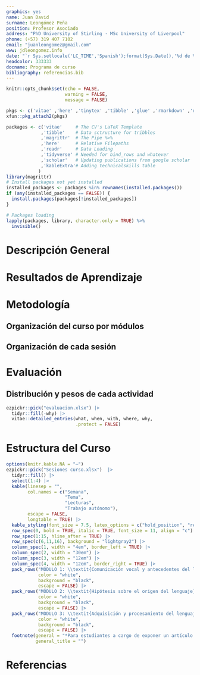```yaml
---
graphics: yes
name: Juan David
surname: Leongómez Peña
position: Profesor Asociado
address: "PhD University of Stirling · MSc University of Liverpool"
phone: (+57) 319 407 7102
email: "juanleongomez@gmail.com"
www: jdleongomez.info
date: "`r Sys.setlocale('LC_TIME','Spanish');format(Sys.Date(),'%d de %B de %Y')`"
headcolor: 333333
docname: Programa de curso
bibliography: referencias.bib
---
```


```r
knitr::opts_chunk$set(echo = FALSE,
                      warning = FALSE,
                      message = FALSE)

pkgs <- c('vitae' ,'here' ,'tinytex' ,'tibble' ,'glue' ,'rmarkdown' ,'dplyr', 'readr' ,'yaml')
xfun::pkg_attach2(pkgs)

packages <- c('vitae'     # The CV's LaTeX Template
             ,'tibble'    # Data sctructure for tribbles
             ,'magrittr'  # The Pipe %>%
             ,'here'      # Relative Filepaths
             ,'readr'     # Data Loading
             ,'tidyverse' # Needed for bind_rows and whatever
             ,'scholar'   # Updating publications from google scholar
             ,'kableExtra'# Adding technicalskills table
            )
library(magrittr)
# Install packages not yet installed
installed_packages <- packages %in% rownames(installed.packages())
if (any(installed_packages == FALSE)) {
  install.packages(packages[!installed_packages])
}

# Packages loading
lapply(packages, library, character.only = TRUE) %>%
  invisible()
```

\vspace{4mm}
\begin{tcolorbox}[enhanced,
        on line, 
        boxsep=4pt, left=0pt,right=0pt,top=0pt,bottom=0pt,
        colframe=white,colback=black]
  
\color{white}
\begin{LARGE}\begin{center}
Documento 3. \textbf{Programa de curso}
\end{center}\end{LARGE}
\end{tcolorbox}

\begin{LARGE}\begin{center}
\textbf{Proceso Básico: Lenguaje}\linebreak
Departamento de Psicología
\end{center}\end{LARGE}

\begin{cvskills}
  \cvskill
    {TIPO DE CURSO}
    {\textbf{Seminario}}
    
  \cvskill
    {PROFESOR}
    {Juan David Leongómez}
\end{cvskills}

# Descripción General

\begin{footnotesize}
¿Por qué somos la única especie con un lenguaje verdadero? ¿Cómo y cuándo aparece el lenguaje? ¿Cómo adquieren el lenguaje los bebés? 

El lenguaje humano, una herramienta poderosa y fascinante, nos capacita para comunicarnos, expresar emociones, compartir conocimientos y moldear el mundo que nos rodea. A pesar de los asombrosos ejemplos de comunicación vocal en animales y los intrigantes casos de mensajes acústicos complejos, e incluso la existencia de proto-sintaxis, proto-semántica y evolución cultural, ninguna otra especie alcanza la complejidad del lenguaje humano. 
Este seminario tiene como propósito explorar diversos aspectos del estudio del lenguaje, desde una perspectiva transdisciplinar, centrándose en tres aspectos fundamentales: (1) comunicación vocal y antecedentes del lenguaje, (2) hipótesis sobre el origen del lenguaje, y (3) adquisición y procesamiento del lenguaje.

A través de este programa, además de adquirir una visión amplia sobre el fenómeno del lenguaje, se fortalecerá la formación científica e investigativa, ya que el curso permitirá a las y los estudiantes adquirir herramientas de lectura crítica de artículos científicos —incluyendo la evaluación de la calidad de su evidencia—, y mejorar la capacidad de sintetizar ideas, aprovechando que el estudio científico del lenguaje es un campo complejo en el que rara vez hay respuestas concretas. 

Dada la amplitud de la literatura en este campo, este curso ofrecerá una perspectiva interdisciplinaria y general, abordando artículos que fusionan métodos y evidencia desde los enfoque de la psicología, las ciencias cognitivas y las neurociencias, la biología evolutiva, la etología, la lingüística, la antropología y la psiquiatría, entre otras disciplinas. Además, puesto que la literatura comprende desde artículos empíricos hasta revisiones y propuestas teóricas, este curso integrará conocimientos adquiridos en otros cursos, incluyendo análisis estadísticos y habilidades analíticas.
\end{footnotesize}

# Resultados de Aprendizaje

\begin{footnotesize}

Al finalizar el curso, las y los estudiantes estarán en capacidad de:

\par
\begingroup
\leftskip3em
\rightskip\leftskip

1. Identificar y explicar las características únicas del lenguaje humano en comparación con la comunicación vocal en otras especies animales (Demuestra \textbf{Comprensión de la singularidad del lenguaje humano})

2. Analizar y evaluar críticamente diversas hipótesis sobre el origen del lenguaje, entendiendo que no hay respuestas únicas ni \textit{verdaderas} (Demuestra \textbf{Entendimiento de las teorías del origen del lenguaje})

3. Comprender que hay tanto evidencia de recursos neuronales compartidos, como de especificidad de dominio, entre la música y el lenguaje, a partir de la evidencia que proveen algunos desórdenes del desarrollo y lesiones cerebrales específicas (Demuestra \textbf{Conocimiento sobre la relación entre lenguaje y música})

4. Describir los procesos cognitivos implicados en la adquisición y procesamiento del lenguaje, incluyendo aspectos relacionados con la percepción, la gramática y la comprensión (Demuestra \textbf{Comprensión del procesamiento del lenguaje})

5. Demostrar habilidades para analizar, sintetizar y evaluar críticamente la literatura científica relacionada con el lenguaje, expresando y defendiendo sus puntos de vista a través de ensayos y discusiones basados en evidencia (Demuestra \textbf{Desarrollo de habilidades críticas})

6. Reconocer que el abordaje de temas complejos como el lenguaje requiere de miradas desde diferentes disciplinas (Demuestra \textbf{Entendimiento de la necesidad de miradas transdisciplinares para abordar temas complejos})

\par
\endgroup

\end{footnotesize}

# Metodología

\begin{footnotesize}
Dado que el estudio del lenguaje es un campo transdisciplinar y complejo, en el que rara vez hay respuestas concretas, el formato de seminario es ideal, pues permite no sólo abordar la complejidad de los temas desde el debate, sino también integrar conocimientos de otros cursos y acercarse a las miradas desde otras disciplinas. 

Por esto, este curso se basará en una versión simplificada del método de \textit{seminario alemán}, adaptada para el nivel de formación. Bajo la dirección del profesor, se abordarán temáticas específicas en cada sesión, a partir de la lectura y discusión de artículos relevantes. 
\end{footnotesize}

## Organización del curso por módulos

\begin{footnotesize}
El curso se inicia con una cátedra a cargo del profesor, que tiene como objetivo no solo presentar el curso y su metodología, sino también proporcionar una visión general de los aspectos básicos de la evolución y el significado de las señales vocales, necesarios para comprender algunos puntos clave de la literatura. 

Posteriormente, las siguientes 15 sesiones se dividen en tres módulos, centrados en los aspectos fundamentales propuestos: (1) comunicación vocal y antecedentes del lenguaje, (2) hipótesis sobre el origen del lenguaje, y (3) adquisición y procesamiento del lenguaje.

Cada módulo consta de cinco sesiones: las primeras cuatro abordan temas específicos de cada aspecto mediante la exposición y discusión de artículos relevantes. La última sesión de cada módulo se dedica a una discusión general basada en las conclusiones y preguntas que los estudiantes hayan extraído durante la preparación y escritura de ensayos que prepararán (incluyendo los artículos adicionales que hayan leído).
\end{footnotesize}

## Organización de cada sesión

\begin{footnotesize}
Aunque todos los estudiantes deben realizar una lectura general de algunos artículos, para cada sesión se asignará a algunos estudiantes la lectura en profundidad de uno de los artículos. Estos estudiantes recibirán el apoyo del profesor para preparar (1) una exposición del artículo y (2) una actividad ilustrativa y didáctica sobre sus contenidos (por ejemplo, un \textit{pub quiz} o un concurso de interpretación de resultados).

Al concluir las exposiciones, se llevará a cabo una discusión sobre los resultados e implicaciones del tema de la sesión, guiada por el profesor. Se buscará que los estudiantes exploren las limitaciones, fortalezas y explicaciones alternativas, profundizando tanto en las bases teóricas como en las fortalezas y limitaciones analíticas y metodológicas de cada artículo, con el objetivo de fomentar la lectura crítica.
\end{footnotesize}

# Evaluación

\begin{footnotesize}
La evaluación en este seminario se centra en la presentación y discusión de artículos clave de la literatura. Se valorará la capacidad de los estudiantes para sintetizar los artículos, así como la creación de actividades ilustrativas y didácticas relacionadas con su contenido, y su participación en las discusiones subsiguientes.

Además, a lo largo del semestre, se requerirá que los estudiantes entreguen tres ensayos (uno por cada módulo) que relacionen elementos de varios artículos y disciplinas sobre los temas tratados. Estos ensayos permitirán que cada estudiante presente sus propias conexiones y conclusiones, y que busque literatura adicional para respaldar sus ideas con evidencia.
\end{footnotesize}

## Distribución y pesos de cada actividad

```r
ezpickr::pick("evaluacion.xlsx") |>
  tidyr::fill(-why) |>
  vitae::detailed_entries(what, when, with, where, why,
                          .protect = FALSE)
```

# Estructura del Curso

\begin{footnotesize}
A continuación se presenta la estructura del curso, incluyendo el tema de cada sesión. 

El número de artículos propuestos como base para cada sesión varía en función de su complejidad y/o extensión. 

De acuerdo al número de estudiantes en el curso, las exposiciones y actividades ilustrativas sobre los artículos serán preparadas en grupos de un tamaño acorde, y de ser necesario se excluirán (o aumentarán) artículos a algunas sesiones.  
\end{footnotesize}

```r
options(knitr.kable.NA = "—")
ezpickr::pick("Sesiones curso.xlsx")  |>
  tidyr::fill() |> 
  select(1:4) |> 
  kable(linesep = "",
        col.names = c("Semana", 
                      "Tema", 
                      "Lecturas", 
                      "Trabajo autónomo"),
        escape = FALSE,
        longtable = TRUE) |> 
  kable_styling(font_size = 7.5, latex_options = c("hold_position", "repeat_header")) |>
  row_spec(0, bold = TRUE, italic = TRUE, font_size = 11, align = "c") |> 
  row_spec(1:15, hline_after = TRUE) |> 
  row_spec(c(6,11,16), background = "lightgray2") |>
  column_spec(1, width = "4em", border_left = TRUE) |> 
  column_spec(2, width = "30em") |>
  column_spec(3, width = "12em") |> 
  column_spec(4, width = "12em", border_right = TRUE) |>
  pack_rows("MÓDULO 1: \\textit{Comunicación vocal y antecedentes del lenguaje}", 2, 6, 
            color = "white",
            background = "black",
            escape = FALSE) |>
  pack_rows("MÓDULO 2: \\textit{Hipótesis sobre el origen del lenguaje}", 7, 11, 
            color = "white",
            background = "black",
            escape = FALSE) |>
  pack_rows("MÓDULO 3: \\textit{Adquisición y procesamiento del lenguaje}", 12, 16, 
            color = "white",
            background = "black",
            escape = FALSE) |> 
  footnote(general = "*Para estudiantes a cargo de exponer un artículo en esa sesión.",
           general_title = "")
```

# Referencias

\begin{multicols}{2}
\AtNextBibliography{\footnotesize}
\printbibliography[heading=none]
\end{multicols}